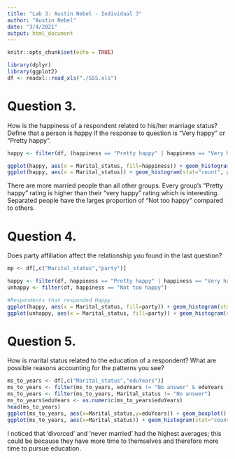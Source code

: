 ```yaml
---
title: "Lab 3: Austin Nebel - Individual 3"
author: "Austin Nebel"
date: "3/4/2021"
output: html_document
---
```


```r
knitr::opts_chunk$set(echo = TRUE)
```


```r
library(dplyr)
library(ggplot2)
df <- readxl::read_xls("./GSS.xls")
```


# Question 3.
How is the happiness of a respondent related to his/her marriage status? Define that a person is happy if the response to question is “Very happy” or “Pretty happy”.

```r
happy <- filter(df, (happiness == "Pretty happy" | happiness == "Very happy" | happiness == "Not too happy") & Marital_status != "No answer")

ggplot(happy, aes(x = Marital_status, fill=happiness)) + geom_histogram(stat="count", position=position_dodge()) + ggtitle('Happy People')
ggplot(happy, aes(x = Marital_status)) + geom_histogram(stat="count", position=position_dodge()) + ggtitle('Happy People')
```

There are more married people than all other groups. Every group's "Pretty happy" rating is higher than their "very happy" rating which is interesting. Separated people have the larges proportion of "Not too happy" compared to others.

# Question 4.
Does party affiliation affect the relationship you found in the last question?
```r
mp <- df[,c("Marital_status","party")]

happy <- filter(df, happiness == "Pretty happy" | happiness == "Very happy") 
unhappy <- filter(df, happiness == "Not too happy")

#Respondents that responded Happy
ggplot(happy, aes(x = Marital_status, fill=party)) + geom_histogram(stat="count", position=position_dodge()) + ggtitle('Happy People') + ylim(0,6000)
ggplot(unhappy, aes(x = Marital_status, fill=party)) + geom_histogram(stat="count", position=position_dodge()) + ggtitle('Unhappy People') + ylim(0,6000)
```

# Question 5.
How is marital status related to the education of a respondent? What are possible reasons accounting for the patterns you see?
```r
ms_to_years <- df[,c("Marital_status","eduYears")]
ms_to_years <- filter(ms_to_years, eduYears != "No answer" & eduYears != "Don't know")
ms_to_years <- filter(ms_to_years, Marital_status != "No answer")
ms_to_years$eduYears <- as.numeric(ms_to_years$eduYears)
head(ms_to_years)
ggplot(ms_to_years, aes(x=Marital_status,y=eduYears)) + geom_boxplot()
ggplot(ms_to_years, aes(x=Marital_status)) + geom_histogram(stat="count")

```

I noticed that 'divorced' and 'never married' had the highest averages; this could be because they have more time to themselves and therefore more time to pursue education.
